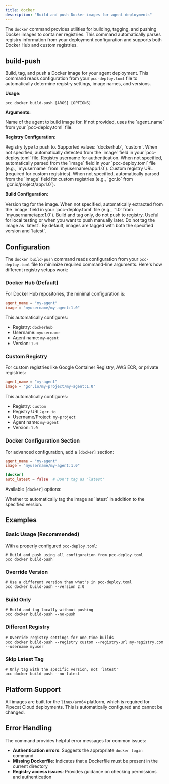 ```yaml
---
title: docker
description: "Build and push Docker images for agent deployments"
---
```


The `docker` command provides utilities for building, tagging, and pushing Docker images to container registries. This command automatically parses registry information from your deployment configuration and supports both Docker Hub and custom registries.

## build-push

Build, tag, and push a Docker image for your agent deployment. This command reads configuration from your `pcc-deploy.toml` file to automatically determine registry settings, image names, and versions.

**Usage:**

```shell
pcc docker build-push [ARGS] [OPTIONS]
```

**Arguments:**

<ParamField path="agent-name" type="string">
  Name of the agent to build image for. If not provided, uses the `agent_name`
  from your `pcc-deploy.toml` file.
</ParamField>

**Registry Configuration:**

<ParamField path="--registry / -r" type="string">
  Registry type to push to. Supported values: `dockerhub`, `custom`. When not
  specified, automatically detected from the `image` field in your
  `pcc-deploy.toml` file.
</ParamField>

<ParamField path="--username / -u" type="string">
  Registry username for authentication. When not specified, automatically parsed
  from the `image` field in your `pcc-deploy.toml` file (e.g., `myusername` from
  `myusername/app:1.0`).
</ParamField>

<ParamField path="--registry-url" type="string">
  Custom registry URL (required for custom registries). When not specified,
  automatically parsed from the `image` field for custom registries (e.g.,
  `gcr.io` from `gcr.io/project/app:1.0`).
</ParamField>

**Build Configuration:**

<ParamField path="--version / -v" type="string">
  Version tag for the image. When not specified, automatically extracted from
  the `image` field in your `pcc-deploy.toml` file (e.g., `1.0` from
  `myusername/app:1.0`).
</ParamField>

<ParamField path="--no-push" type="boolean" default="false">
  Build and tag only, do not push to registry. Useful for local testing or when
  you want to push manually later.
</ParamField>

<ParamField path="--no-latest" type="boolean" default="false">
  Do not tag the image as `latest`. By default, images are tagged with both the
  specified version and `latest`.
</ParamField>

## Configuration

The `docker build-push` command reads configuration from your `pcc-deploy.toml` file to minimize required command-line arguments. Here's how different registry setups work:

### Docker Hub (Default)

For Docker Hub repositories, the minimal configuration is:

```toml
agent_name = "my-agent"
image = "myusername/my-agent:1.0"
```

This automatically configures:

- Registry: `dockerhub`
- Username: `myusername`
- Agent name: `my-agent`
- Version: `1.0`

### Custom Registry

For custom registries like Google Container Registry, AWS ECR, or private registries:

```toml
agent_name = "my-agent"
image = "gcr.io/my-project/my-agent:1.0"
```

This automatically configures:

- Registry: `custom`
- Registry URL: `gcr.io`
- Username/Project: `my-project`
- Agent name: `my-agent`
- Version: `1.0`

### Docker Configuration Section

For advanced configuration, add a `[docker]` section:

```toml
agent_name = "my-agent"
image = "myusername/my-agent:1.0"

[docker]
auto_latest = false  # Don't tag as 'latest'
```

Available `[docker]` options:

<ParamField path="auto_latest" type="boolean" default="true">
  Whether to automatically tag the image as `latest` in addition to the
  specified version.
</ParamField>

## Examples

### Basic Usage (Recommended)

With a properly configured `pcc-deploy.toml`:

```shell
# Build and push using all configuration from pcc-deploy.toml
pcc docker build-push
```

### Override Version

```shell
# Use a different version than what's in pcc-deploy.toml
pcc docker build-push --version 2.0
```

### Build Only

```shell
# Build and tag locally without pushing
pcc docker build-push --no-push
```

### Different Registry

```shell
# Override registry settings for one-time builds
pcc docker build-push --registry custom --registry-url my-registry.com --username myuser
```

### Skip Latest Tag

```shell
# Only tag with the specific version, not 'latest'
pcc docker build-push --no-latest
```

## Platform Support

All images are built for the `linux/arm64` platform, which is required for Pipecat Cloud deployments. This is automatically configured and cannot be changed.

## Error Handling

The command provides helpful error messages for common issues:

- **Authentication errors**: Suggests the appropriate `docker login` command
- **Missing Dockerfile**: Indicates that a Dockerfile must be present in the current directory
- **Registry access issues**: Provides guidance on checking permissions and authentication
